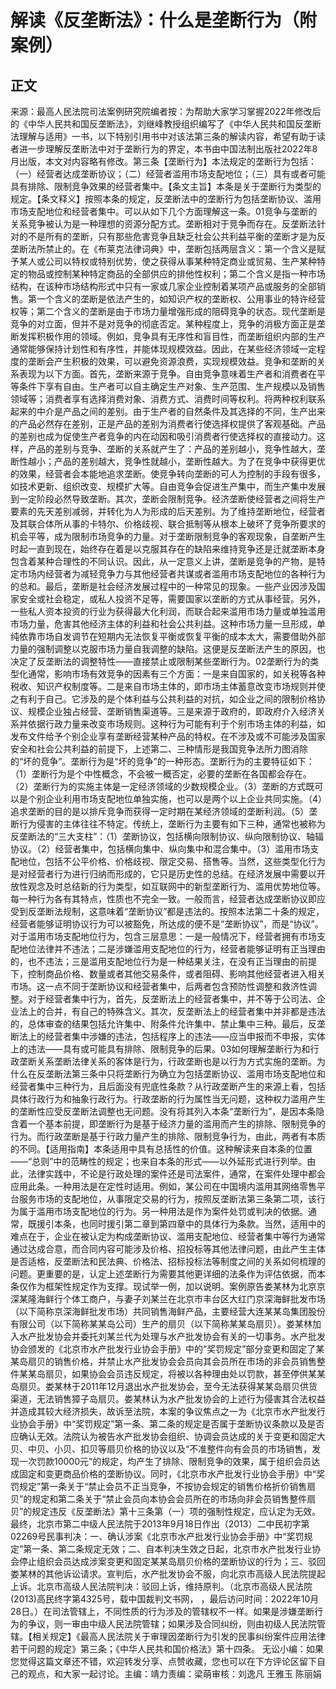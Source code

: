 # 解读《反垄断法》：什么是垄断行为（附案例）
## 正文
来源：最高人民法院司法案例研究院编者按：为帮助大家学习掌握2022年修改后的《中华人民共和国反垄断法》，刘继峰教授组织编写了《中华人民共和国反垄断法理解与适用》一书，以下特别引用书中对该法第三条的解读内容，希望有助于读者进一步理解反垄断法中对于垄断行为的界定，本书由中国法制出版社2022年8月出版，本文对内容略有修改。第三条【垄断行为】本法规定的垄断行为包括：（一）经营者达成垄断协议；（二）经营者滥用市场支配地位；（三）具有或者可能具有排除、限制竞争效果的经营者集中。【条文主旨】本条是关于垄断行为类型的规定。【条文释义】按照本条的规定，反垄断法中的垄断行为包括垄断协议、滥用市场支配地位和经营者集中。可以从如下几个方面理解这一条。01竞争与垄断的关系竞争被认为是一种理想的资源分配方式。垄断相对于竞争而存在。反垄断法针对的不是所有的垄断，只有那些危害竞争且缺乏社会公共利益平衡的垄断才是为反垄断法所禁止的。在《布莱克法律词典》中，垄断包括两层含义：第一个含义是赋予某人或公司以特权或特别优势，使之获得从事某种特定商业或贸易、生产某种特定的物品或控制某种特定商品的全部供应的排他性权利；第二个含义是指一种市场结构，在该种市场结构形式中只有一家或几家企业控制着某项产品或服务的全部销售。第一个含义的垄断是依法产生的，如知识产权的垄断权、公用事业的特许经营权等；第二个含义的垄断是由于市场力量增强形成的阻碍竞争的状态。现代垄断是竞争的对立面，但并不是对竞争的彻底否定。某种程度上，竞争的消极方面正是垄断发挥积极作用的领域。例如，竞争具有无序性和盲目性，而垄断组织内部的生产通常能够保持计划性和有序性，并能体现规模效益。因此，在某些经济领域一定程度的垄断会产生积极的效果，可以避免资源浪费，实现规模效益。竞争和垄断的关系表现为以下方面。首先，垄断来源于竞争。自由竞争意味着生产者和消费者在平等条件下享有自由。生产者可以自主确定生产对象、生产范围、生产规模以及销售领域等；消费者享有选择消费对象、消费方式、消费时间等权利。将两种权利联系起来的中介是产品之间的差别。由于生产者的自然条件及其选择的不同，生产出来的产品必然存在差别，正是产品的差别为消费者行使选择权提供了客观基础。产品的差别也成为促使生产者竞争的内在动因和吸引消费者行使选择权的直接动力。这样，产品的差别与竞争、垄断的关系就产生了：产品的差别越小，竞争性越大，垄断性越小；产品的差别越大，竞争性就越小，垄断性越大。为了在竞争中获得更优的效果，经营者会本能地追求垄断。使竞争转向垄断的可人为控制的手段有很多，如技术更新、组织改变、规模扩大等。自由竞争会促进生产集中，而生产集中发展到一定阶段必然导致垄断。其次，垄断会限制竞争。经济垄断使经营者之间将生产要素的先天差别减弱，并转化为人为形成的后天差别。为了维持垄断地位，经营者及其联合体所从事的卡特尔、价格歧视、联合抵制等从根本上破坏了竞争所要求的机会平等，成为限制市场竞争的力量。对于垄断限制竞争的客观现象，自垄断产生时起一直到现在，始终存在着是以克服其存在的缺陷来维持竞争还是迁就垄断本身包含着某种合理性的不同认识。因此，从一定意义上讲，垄断是竞争的产物，是特定市场内经营者为减轻竞争力与其他经营者共谋或者滥用市场支配地位的各种行为的总和。最后，垄断是社会经济发展过程中的一种常见的现象。一些产业因涉及国家安全或社会稳定，或私人投资不足等，需要国家以垄断的方式从事经营。另外，一些私人资本投资的行业为获得最大化利润，而联合起来滥用市场力量或单独滥用市场力量，危害其他经济主体的利益和社会公共利益。这种市场力量一旦形成，单纯依靠市场自发调节在短期内无法恢复平衡或恢复平衡的成本太大，需要借助外部力量的强制调整以克服市场力量自我调整的缺陷。这便是反垄断法产生的原因，也决定了反垄断法的调整特性——直接禁止或限制某些垄断行为。02垄断行为的类型化通常，影响市场有效竞争的因素有三个方面：一是来自国家的，如关税等各种税收、知识产权制度等。二是来自市场主体的，即市场主体蓄意改变市场规则并使之有利于自己。它涉及的是个体利益与公共利益的对抗，如企业之间的限制价格协议、规模企业独占经营、垄断销售渠道等。三是来源于政府的，即政府介入经济关系并依据行政力量来改变市场规则。这种行为可能有利于个别市场主体的利益，如发布文件给予个别企业享有垄断经营某种产品的特权。在不涉及或不可能涉及国家安全和社会公共利益的前提下，上述第二、三种情形是我国竞争法所力图消除的“坏的竞争”。垄断行为是“坏的竞争”的一种形态。垄断行为的主要特征如下：（1）垄断行为是个中性概念，不会被一概否定，必要的垄断在各国都会存在。（2）垄断行为的实施主体是一定经济领域的少数规模企业。（3）垄断的方式既可以是个别企业利用市场支配地位单独实施，也可以是两个以上企业共同实施。（4）追求垄断的目的是以排斥竞争而获得一定时期在某经济领域的垄断利润。（5）垄断行为侵害的主体往往不特定。传统上，垄断行为主要有如下三种，通常也被称为反垄断法的“三大支柱”：（1）垄断协议，包括横向限制协议、纵向限制协议、轴辐协议。（2）经营者集中，包括横向集中、纵向集中和混合集中。（3）滥用市场支配地位，包括不公平价格、价格歧视、限定交易、搭售等。当然，这些类型化行为是对经营者行为进行归纳而形成的，它只是历史性的总结。在经济发展中需要以开放性观念及时总结新的行为类型，如互联网中的新型垄断行为、滥用优势地位等。每一种行为各有其特点，性质也不完全一致。一般而言，经营者达成垄断协议即应受到反垄断法规制，这意味着“垄断协议”都是违法的。按照本法第二十条的规定，经营者能够证明协议行为可以被豁免，所达成的便不是“垄断协议”，而是“协议”。对于滥用市场支配地位行为，包含三层意思：一是一般情况下，经营者拥有市场支配地位法律并不违法；二是涉嫌滥用支配地位的行为，经营者能够证明有正当理由的，也不违法；三是滥用支配地位行为是一种结果关注，在没有正当理由的前提下，控制商品价格、数量或者其他交易条件，或者阻碍、影响其他经营者进入相关市场。这一点不同于垄断协议和经营者集中，后两者包含预防性调整和救济性调整。对于经营者集中行为，首先，反垄断法上的经营者集中，并不等于公司法、企业法上的合并，有自己的特殊含义。其次，反垄断法上的经营者集中并非都是违法的，总体审查的结果包括允许集中、附条件允许集中、禁止集中三种。最后，反垄断法上的经营者集中涉嫌的违法，包括程序上的违法——应当申报而不申报，实体上的违法——具有或可能具有排除、限制竞争的后果。03如何理解垄断行为和行政垄断关系垄断法律关系的客体是行为，行政垄断也是以行为方式实施的垄断。为什么在反垄断法第三条中只将垄断行为确立为包括垄断协议、滥用市场支配地位和经营者集中三种行为，且后面没有兜底性条款？从行政垄断产生的来源上看，包括具体行政行为和抽象行政行为。行政垄断的行为属性当无问题，这种权力滥用产生的垄断性应受反垄断法调整也无问题。没有将其列入本条“垄断行为”，是因本条隐含着一个基本前提，即垄断行为是基于经济力量的滥用而产生的排除、限制竞争的行为。而行政垄断是基于行政力量产生的排除、限制竞争行为，由此，两者有本质的不同。【适用指南】本条适用中具有总括性的价值。这种解读来自本条的位置——“总则”中的范畴性的规定；也来自本条的形式——以外延形式进行列举。由此，法律实践中，不论是行政处理的案件还是司法案件，通常，在案件处理中都会应用此条。一种用法是在定性时适用。例如，某公司在中国境内滥用其网络零售平台服务市场的支配地位，从事限定交易的行为，按照反垄断法第三条第二项，该行为属于滥用市场支配地位的行为。另一种用法是作为案件处罚或判决的依据。通常，既援引本条，也同时援引第二章到第四章中的具体行为条款。当然，适用中的难点在于，企业在被认定为构成垄断协议、滥用支配地位、经营者集中等行为通常通过达成合意，而合同内容可能涉及价格、招投标等其他法律问题，由此产生主体是否适格，反垄断法和民法典、价格法、招标投标法等制度之间的关系如何梳理的问题。更重要的是，认定上述垄断行为需要其他更详细的法条作为评估依据，而本条仅作为框架性规定作为支撑。现试举一例，加以说明。案例原告娄某林为北京京深某隆海鲜行个体工商户，与妻子刘某兰在北京市丰台区大红门京深海鲜批发市场（以下简称京深海鲜批发市场）共同销售海鲜产品，主要经营大连某某岛集团股份有限公司（以下简称某某岛公司）生产的扇贝（以下简称某某岛扇贝）。娄某林加入水产批发协会并委托刘某兰代为处理与水产批发协会有关的一切事务。水产批发协会颁发的《北京市水产批发行业协会手册》中的“奖罚规定”部分变更和固定了某某岛扇贝的销售价格，并禁止水产批发协会会员向其会员所在市场的非会员销售整件某某岛扇贝，如果协会会员违反规定，将被以各种理由处以罚款，甚至停供某某岛扇贝。娄某林于2011年12月退出水产批发协会，至今无法获得某某岛扇贝供货渠道，无法销售獐子岛扇贝。娄某林认为水产批发协会的上述行为侵害其合法权益并造成其较大经济损失，故诉至法院，本案的争议焦点之一为《北京市水产批发行业协会手册》中“奖罚规定”第一条、第二条的规定是否属于垄断协议条款以及是否应确认无效。法院认为被告水产批发协会组织、协调会员达成的关于变更和固定大贝、中贝、小贝、扣贝等扇贝价格的协议以及“不准整件向有会员的市场销售，发现一次罚款10000元”的规定，均产生了排除、限制竞争的效果，属于组织会员达成固定和变更商品价格的垄断协议。同时，《北京市水产批发行业协会手册》中“奖罚规定”第一条关于“禁止会员不正当竞争，不按协会规定的销售价格折价销售扇贝”的规定和第二条关于“禁止会员向本协会会员所在的市场向非会员销售整件扇贝”的规定违反《反垄断法》第十三条第（一）项的强制性规定，应认定为无效。最终，北京市第二中级人民法院于2013年9月18日作出（2013）二中民初字第02269号民事判决：一、确认涉案《北京市水产批发行业协会手册》中“奖罚规定”第一条、第二条规定无效；二、自本判决生效之日起，北京市水产批发行业协会停止组织会员达成涉案变更和固定某某岛扇贝价格的垄断协议的行为；三、驳回娄某林的其他诉讼请求。宣判后，水产批发协会不服，向北京市高级人民法院提起上诉。北京市高级人民法院判决：驳回上诉，维持原判。（北京市高级人民法院(2013)高民终字第4325号，载中国裁判文书网， ，最后访问时间：2022年10月28日。）在司法管辖上，不同性质的行为涉及的管辖权不一样。如果是涉嫌垄断行为的争议，则一审由中级人民法院管辖；如果涉及合同纠纷，则由初级人民法院管辖。【相关规定】《最高人民法院关于审理因垄断行为引发的民事纠纷案件应用法律若干问题的规定》第三条；《中华人民共和国价格法》第十四条。 无讼小编：如果您觉得这篇文章还不错，欢迎转发分享、点赞收藏，您也可以在下方评论区留下自己的观点，和大家一起讨论。主编：靖力责编：梁萌审核：刘逸凡 王雅玉 陈丽娟